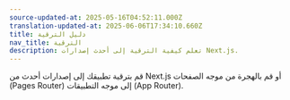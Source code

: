 ```yaml
---
source-updated-at: 2025-05-16T04:52:11.000Z
translation-updated-at: 2025-06-06T17:34:10.660Z
title: دليل الترقية
nav_title: الترقية
description: تعلم كيفية الترقية إلى أحدث إصدارات Next.js.
---
```


قم بترقية تطبيقك إلى إصدارات أحدث من Next.js أو قم بالهجرة من موجه الصفحات (Pages Router) إلى موجه التطبيقات (App Router).